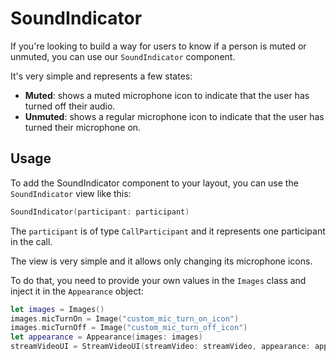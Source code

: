 # SoundIndicator

If you're looking to build a way for users to know if a person is muted or unmuted, you can use our `SoundIndicator` component.

It's very simple and represents a few states:

* **Muted**: shows a muted microphone icon to indicate that the user has turned off their audio.
* **Unmuted**: shows a regular microphone icon to indicate that the user has turned their microphone on.

## Usage

To add the SoundIndicator component to your layout, you can use the `SoundIndicator` view like this:

```swift
SoundIndicator(participant: participant)
```

The `participant` is of type `CallParticipant` and it represents one participant in the call. 

The view is very simple and it allows only changing its microphone icons.

To do that, you need to provide your own values in the `Images` class and inject it in the `Appearance` object:

```swift
let images = Images()
images.micTurnOn = Image("custom_mic_turn_on_icon")
images.micTurnOff = Image("custom_mic_turn_off_icon")
let appearance = Appearance(images: images)
streamVideoUI = StreamVideoUI(streamVideo: streamVideo, appearance: appearance)
```